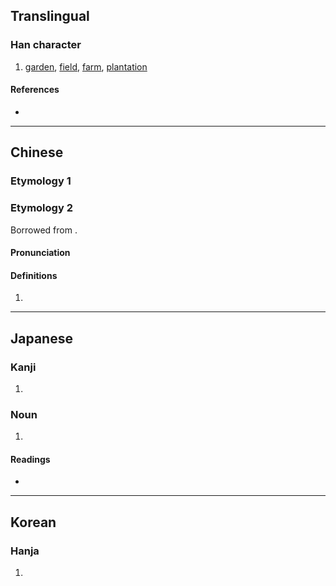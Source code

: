 {{character info/new}}
==Translingual==

===Han character===
{{Han char|rn=102|rad=田|as=05|sn=10|four=|canj=HAW|ids=⿱白田}}

# [[garden]], [[field]], [[farm]], [[plantation]]

====References====
* {{Han ref|kx=0761.191|dkj=21827|dj=1202.120|hdz=42648.021|uh=7560|ud=30048}}

----

==Chinese==

===Etymology 1===
{{zh-see|甾|v}}

===Etymology 2===
Borrowed from {{bor|zh|ja|畠}}.

====Pronunciation====
{{zh-pron
|m=tián
|c=tin4
|cat=
}}

====Definitions====
{{zh-hanzi}}

# {{n-g|Used in Japanese personal names.}}

----

==Japanese==

===Kanji===
{{ja-kanji|grade=|rs=白05}}

# {{defn|lang=ja|sort=白05}}

===Noun===
{{ja-noun|はたけ}}

# {{alternative form of|畑|lang=ja}}

====Readings====
* {{ja-readings|on=|kun=[[はた]] (hata), [[はたけ]] (hatake)}}

----

==Korean==

===Hanja===
{{ko-hanja|hangeul=[[전]]|eumhun=|rv=jeon|mr=chŏn|y=cen}}

# {{defn|lang=ko|sort=白05}}